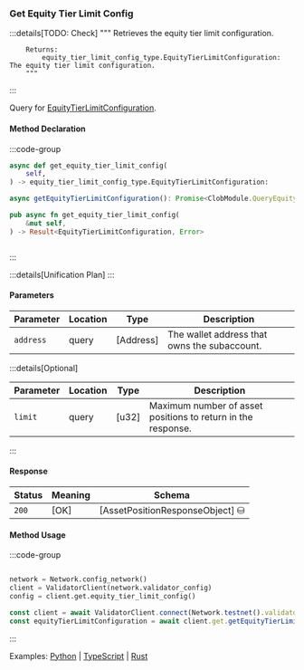 ### Get Equity Tier Limit Config

:::details[TODO: Check]
        """
        Retrieves the equity tier limit configuration.

        Returns:
            equity_tier_limit_config_type.EquityTierLimitConfiguration: The equity tier limit configuration.
        """
:::

Query for [EquityTierLimitConfiguration].

[EquityTierLimitConfiguration]: /https://docs.rs/dydx-proto/0.2.0/x86_64-unknown-linux-gnu/dydx_proto/dydxprotocol/clob/struct.EquityTierLimitConfiguration.html

#### Method Declaration

:::code-group

```python [Python]
async def get_equity_tier_limit_config(
    self,
) -> equity_tier_limit_config_type.EquityTierLimitConfiguration:
```

```typescript [TypeScript]
async getEquityTierLimitConfiguration(): Promise<ClobModule.QueryEquityTierLimitConfigurationResponse>
```

```rust [Rust]
pub async fn get_equity_tier_limit_config(
    &mut self,
) -> Result<EquityTierLimitConfiguration, Error>
```

```url [API]
```

:::

:::details[Unification Plan]
:::

#### Parameters

| Parameter           | Location | Type               | Description                                                           |
| ------------------- | -------- | ------------------ | --------------------------------------------------------------------- |
| `address`           | query    | [Address]          | The wallet address that owns the subaccount.                          |

:::details[Optional]

| Parameter                     | Location | Type                      | Description                                                  |
| ----------------------------- | -------- | ------------------------- | ------------------------------------------------------------ |
| `limit`                       | query    | [u32]                     | Maximum number of asset positions to return in the response. |

:::

#### Response

| Status | Meaning     | Schema                          |
| ------ | ----------- | ------------------------------- |
| `200`  | [OK]        | [AssetPositionResponseObject] ⛁ |

#### Method Usage

:::code-group

```rust [Rust]
```

```python [Python]
network = Network.config_network()
client = ValidatorClient(network.validator_config)
config = client.get.equity_tier_limit_config()
```

```typescript [TypeScript]
const client = await ValidatorClient.connect(Network.testnet().validatorConfig);
const equityTierLimitConfiguration = await client.get.getEquityTierLimitConfiguration();
```

:::

Examples: [Python] | [TypeScript] | [Rust]

[Python]: https://github.com/dydxprotocol/v4-clients/blob/3e8c7e1b960291b7ef273962d374d9934a5c4d33/v4-client-py-v2/examples/validator_get_example.py#L134
[TypeScript]: https://github.com/dydxprotocol/v4-clients/blob/3e8c7e1b960291b7ef273962d374d9934a5c4d33/v4-client-js/examples/validator_get_example.ts#L89
[Rust]: https://github.com/dydxprotocol/v4-clients/blob/3e8c7e1b960291b7ef273962d374d9934a5c4d33/v4-client-rs/client/examples/validator_get.rs#L89
